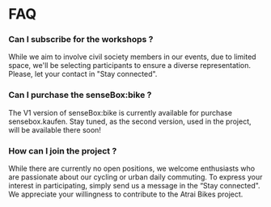 # FAQ

### Can I subscribe for the workshops ?
While we aim to involve civil society members in our events, due to limited space, we'll be selecting participants to ensure a diverse representation. Please, let your contact in "Stay connected".

### Can I purchase the senseBox:bike ?
The V1 version of senseBox:bike is currently available for purchase sensebox.kaufen. Stay tuned, as the second version, used in the project, will be available there soon!

### How can I join the project ?
While there are currently no open positions, we welcome enthusiasts who are passionate about our cycling or urban daily commuting. To express your interest in participating, simply send us a message in the “Stay connected". We appreciate your willingness to contribute to the Atrai Bikes project.


